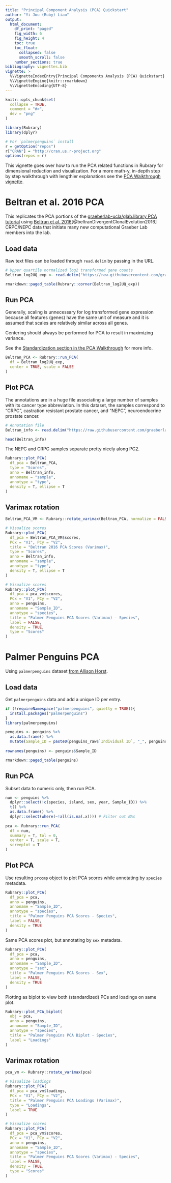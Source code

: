 ```yaml
---
title: "Principal Component Analysis (PCA) Quickstart"
author: "Yi Jou (Ruby) Liao"
output: 
  html_document:
    df_print: "paged"
    fig_width: 6
    fig_height: 4
    toc: true
    toc_float:
      collapsed: false
      smooth_scroll: false
    number_sections: true
bibliography: vignettes.bib
vignette: >
  %\VignetteIndexEntry{Principal Components Analysis (PCA) Quickstart}
  %\VignetteEngine{knitr::rmarkdown}
  %\VignetteEncoding{UTF-8}
---
```


```r
knitr::opts_chunk$set(
  collapse = TRUE,
  comment = "#>",
  dev = "png"
)
```

```r
library(Rubrary)
library(dplyr)

# For `palmerpenguins` install
r = getOption("repos")
r["CRAN"] = "http://cran.us.r-project.org"
options(repos = r)
```

This vignette goes over how to run the PCA related functions in Rubrary for dimensional reduction and visualization. For a more math-y, in-depth step by step walkthrough with lengthier explanations see the [PCA Walkthrough vignette](https://www.liaoyjruby.com/Rubrary/articles/PCA_Walkthrough.html).

# Beltran et al. 2016 PCA

This replicates the PCA portions of the [graeberlab-ucla/glab.library PCA tutorial](https://github.com/graeberlab-ucla/glab.library/blob/master/vignettes/PCA_tutorial/PCA_tutorial.Rmd) using [Beltran et al. 2016](https://www.nature.com/articles/nm.4045)[@beltranDivergentClonalEvolution2016] CRPC/NEPC data that initiate many new computational Graeber Lab members into the lab.

## Load data

Raw text files can be loaded through `read.delim` by passing in the URL.

```r
# Upper quartile normalized log2 transformed gene counts
Beltran_log2UQ_exp <- read.delim("https://raw.githubusercontent.com/graeberlab-ucla/glab.library/master/vignettes/PCA_tutorial/Beltran_2016_rsem_genes_upper_norm_counts_coding_log2.txt", row.names = 1)

rmarkdown::paged_table(Rubrary::corner(Beltran_log2UQ_exp))
```

## Run PCA

Generally, scaling is unnecessary for log transformed gene expression because all features (genes) have the same unit of measure and it is assumed that scales are relatively similar across all genes.

Centering should always be performed for PCA to result in maximizing variance.

See the [Standardization section in the PCA Walkthrough](https://www.liaoyjruby.com/Rubrary/articles/PCA_Walkthrough.html#standardization) for more info.
```r
Beltran_PCA <- Rubrary::run_PCA(
  df = Beltran_log2UQ_exp,
  center = TRUE, scale = FALSE
)
```

## Plot PCA

The annotations are in a huge file associating a large number of samples with its cancer type abbreviation. In this dataset, the samples correspond to "CRPC", castration resistant prostate cancer, and "NEPC", neuroendocrine prostate cancer.

```r
# Annotation file
Beltran_info <- read.delim("https://raw.githubusercontent.com/graeberlab-ucla/glab.library/master/vignettes/PCA_tutorial/human.info.rsem.expression.txt")

head(Beltran_info)
```

The NEPC and CRPC samples separate pretty nicely along PC2.
```r
Rubrary::plot_PCA(
  df_pca = Beltran_PCA,
  type = "Scores",
  anno = Beltran_info,
  annoname = "sample",
  annotype = "type",
  density = T, ellipse = T
)
```

## Varimax rotation

```r
Beltran_PCA_VM <- Rubrary::rotate_varimax(Beltran_PCA, normalize = FALSE)

# Visualize scores
Rubrary::plot_PCA(
  df_pca = Beltran_PCA_VM$scores,
  PCx = "V1", PCy = "V2",
  title = "Beltran 2016 PCA Scores (Varimax)",
  type = "Scores",
  anno = Beltran_info,
  annoname = "sample",
  annotype = "type",
  density = T, ellipse = T
)
```

```r
# Visualize scores
Rubrary::plot_PCA(
  df_pca = pca_vm$scores,
  PCx = "V1", PCy = "V2",
  anno = penguins,
  annoname = "Sample_ID",
  annotype = "species",
  title = "Palmer Penguins PCA Scores (Varimax) - Species",
  label = FALSE,
  density = TRUE,
  type = "Scores"
)
```

# Palmer Penguins PCA

Using `palmerpenguins` dataset [from Allison Horst](https://allisonhorst.github.io/palmerpenguins/).

## Load data

Get `palmerpenguins` data and add a unique ID per entry.

```r
if (!requireNamespace("palmerpenguins", quietly = TRUE)){
  install.packages("palmerpenguins")
}
library(palmerpenguins)

penguins <- penguins %>%
  as.data.frame() %>%
  mutate(Sample_ID = paste0(penguins_raw$`Individual ID`, "_", penguins_raw$`Sample Number`))
  
rownames(penguins) <- penguins$Sample_ID

rmarkdown::paged_table(penguins)
```

## Run PCA

Subset data to numeric only, then run PCA.

```r
num <- penguins %>%
  dplyr::select(!c(species, island, sex, year, Sample_ID)) %>%
  t() %>%
  as.data.frame() %>%
  dplyr::select(where(~!all(is.na(.x)))) # Filter out NAs
  
pca <- Rubrary::run_PCA(
  df = num,
  summary = T, tol = 0,
  center = T, scale = T,
  screeplot = T
)
```

## Plot PCA

Use resulting `prcomp` object to plot PCA scores while annotating by `species` metadata.

```r
Rubrary::plot_PCA(
  df_pca = pca,
  anno = penguins,
  annoname = "Sample_ID",
  annotype = "species",
  title = "Palmer Penguins PCA Scores - Species",
  label = FALSE,
  density = TRUE
)
```

Same PCA scores plot, but annotating by `sex` metadata.

```r
Rubrary::plot_PCA(
  df_pca = pca,
  anno = penguins,
  annoname = "Sample_ID",
  annotype = "sex",
  title = "Palmer Penguins PCA Scores - Sex",
  label = FALSE,
  density = TRUE
)
```

Plotting as biplot to view both (standardized) PCs and loadings on same plot.

```r
Rubrary::plot_PCA_biplot(
  obj = pca,
  anno = penguins,
  annoname = "Sample_ID",
  annotype = "species",
  title = "Palmer Penguins PCA Biplot - Species",
  label = "Loadings"
)
```

## Varimax rotation

```r
pca_vm <- Rubrary::rotate_varimax(pca)

# Visualize loadings
Rubrary::plot_PCA(
  df_pca = pca_vm$loadings,
  PCx = "V1", PCy = "V2",
  title = "Palmer Penguins PCA Loadings (Varimax)",
  type = "Loadings",
  label = TRUE
)
```

```r
# Visualize scores
Rubrary::plot_PCA(
  df_pca = pca_vm$scores,
  PCx = "V1", PCy = "V2",
  anno = penguins,
  annoname = "Sample_ID",
  annotype = "species",
  title = "Palmer Penguins PCA Scores (Varimax) - Species",
  label = FALSE,
  density = TRUE,
  type = "Scores"
)
```
